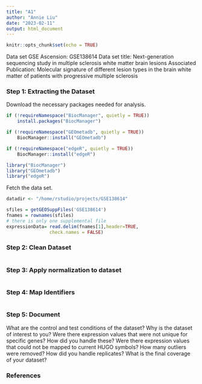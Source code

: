 ```yaml
---
title: "A1"
author: "Annie Liu"
date: "2023-02-11"
output: html_document
---
```


```r
knitr::opts_chunk$set(echo = TRUE)
```

Data set 
GSE Ascension: GSE138614
Data set title: Next-generation sequencing study in multiple sclerosis white matter brain lesions
Associated Publication: Molecular signature of different lesion types in the brain white matter of patients with progressive multiple sclerosis


### Step 1: Extracting the Dataset

Download the necessary packages needed for analysis.

``` r

if (!requireNamespace("BiocManager", quietly = TRUE))
    install.packages("BiocManager")

if (!requireNamespace("GEOmetadb", quietly = TRUE))
    BiocManager::install("GEOmetadb")

if (!requireNamespace("edgeR", quietly = TRUE)) 
    BiocManager::install("edgeR")

library("BiocManager")
library("GEOmetadb")
library("edgeR")
```

Fetch the data set.

``` r
datadir <- "/home/rstudio/projects/GSE138614"

sfiles = getGEOSuppFiles('GSE138614')
fnames = rownames(sfiles)
# there is only one supplemental file
expressionData= read.delim(fnames[1],header=TRUE,
                check.names = FALSE)

```

### Step 2: Clean Dataset


``` r




```

### Step 3: Apply normalization to dataset

``` r




```

### Step 4: Map Identifiers 

``` r




```


### Step 5: Document 
What are the control and test conditions of the dataset?
Why is the dataset of interest to you?
Were there expression values that were not unique for specific genes? How did you handle these?
Were there expression values that could not be mapped to current HUGO symbols?
How many outliers were removed?
How did you handle replicates?
What is the final coverage of your dataset?

### References 


